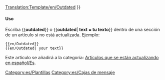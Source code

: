 <noinclude>[[Translation:Template/en/Outdated]]</noinclude><noinclude></noinclude>
{{en/Ambox| type  = content
| image = en/Outdated content.png | alt = Contenido desactualizado
| text  = <strong>Desactualizado</strong><br />
Este artículo o sección está desactualizado. Parte de su contenido ya no es exacto debido a los cambios de la última versión. Por favor actualice este artículo. {{#IF: {{{1|}}} |<br>{{{1}}}|}}
}}<includeonly>{{{include|[[Category:es/Artículos que se están actualizando en español]]}}}</includeonly><noinclude>

====Uso====
Escriba <nowiki>{{</nowiki>'''outdated'''<nowiki>}}</nowiki> o <nowiki>{{</nowiki>'''outdated'''| '''text = tu texto'''<nowiki>}}</nowiki> dentro de una sección de un artículo si no está actualizada. Ejemplo:
<pre>
{{en/Outdated}} 
{{en/Outdated| your text}}
</pre>
Este artículo se añadirá a la categoría: [[:Category:es/Artículos que se están actualizando en español|Artículos que se están actualizando en español/Es]].

[[Category:es/Plantillas]][[Category:es/Cajas de mensaje]]</noinclude>